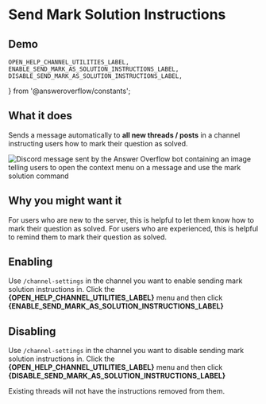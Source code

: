 # Send Mark Solution Instructions

## Demo


<ReactPlayer
	url="https://youtu.be/CY8mWM1LcT0"
	controls
	muted
	loop
	style={ytVideoStyle}
/>

<TryLiveDemo />

	OPEN_HELP_CHANNEL_UTILITIES_LABEL,
	ENABLE_SEND_MARK_AS_SOLUTION_INSTRUCTIONS_LABEL,
	DISABLE_SEND_MARK_AS_SOLUTION_INSTRUCTIONS_LABEL,
} from '@answeroverflow/constants';

## What it does

Sends a message automatically to **all new threads / posts** in a channel instructing users how to mark their question as solved.

![Discord message sent by the Answer Overflow bot containing an image telling users to open the context menu on a message and use the mark solution command](/mark-solution-instructions.png)

## Why you might want it

For users who are new to the server, this is helpful to let them know how to mark their question as solved. For users who are experienced, this is helpful to remind them to mark their question as solved.

## Enabling

Use `/channel-settings` in the channel you want to enable sending mark solution instructions in. Click the **{OPEN_HELP_CHANNEL_UTILITIES_LABEL}** menu and then click **{ENABLE_SEND_MARK_AS_SOLUTION_INSTRUCTIONS_LABEL}**

## Disabling

Use `/channel-settings` in the channel you want to disable sending mark solution instructions in. Click the **{OPEN_HELP_CHANNEL_UTILITIES_LABEL}** menu and then click **{DISABLE_SEND_MARK_AS_SOLUTION_INSTRUCTIONS_LABEL}**

Existing threads will not have the instructions removed from them.
